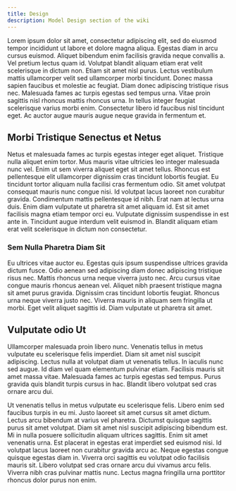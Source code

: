 ```yaml
---
title: Design
description: Model Design section of the wiki
---
```


Lorem ipsum dolor sit amet, consectetur adipiscing elit, sed do eiusmod tempor incididunt ut labore et dolore magna aliqua. Egestas diam in arcu cursus euismod. Aliquet bibendum enim facilisis gravida neque convallis a. Vel pretium lectus quam id. Volutpat blandit aliquam etiam erat velit scelerisque in dictum non. Etiam sit amet nisl purus. Lectus vestibulum mattis ullamcorper velit sed ullamcorper morbi tincidunt. Donec massa sapien faucibus et molestie ac feugiat. Diam donec adipiscing tristique risus nec. Malesuada fames ac turpis egestas sed tempus urna. Vitae proin sagittis nisl rhoncus mattis rhoncus urna. In tellus integer feugiat scelerisque varius morbi enim. Consectetur libero id faucibus nisl tincidunt eget. Ac auctor augue mauris augue neque gravida in fermentum et.

## Morbi Tristique Senectus et Netus

Netus et malesuada fames ac turpis egestas integer eget aliquet. Tristique nulla aliquet enim tortor. Mus mauris vitae ultricies leo integer malesuada nunc vel. Enim ut sem viverra aliquet eget sit amet tellus. Rhoncus est pellentesque elit ullamcorper dignissim cras tincidunt lobortis feugiat. Eu tincidunt tortor aliquam nulla facilisi cras fermentum odio. Sit amet volutpat consequat mauris nunc congue nisi. Id volutpat lacus laoreet non curabitur gravida. Condimentum mattis pellentesque id nibh. Erat nam at lectus urna duis. Enim diam vulputate ut pharetra sit amet aliquam id. Est sit amet facilisis magna etiam tempor orci eu. Vulputate dignissim suspendisse in est ante in. Tincidunt augue interdum velit euismod in. Blandit aliquam etiam erat velit scelerisque in dictum non consectetur.

### Sem Nulla Pharetra Diam Sit

Eu ultrices vitae auctor eu. Egestas quis ipsum suspendisse ultrices gravida dictum fusce. Odio aenean sed adipiscing diam donec adipiscing tristique risus nec. Mattis rhoncus urna neque viverra justo nec. Arcu cursus vitae congue mauris rhoncus aenean vel. Aliquet nibh praesent tristique magna sit amet purus gravida. Dignissim cras tincidunt lobortis feugiat. Rhoncus urna neque viverra justo nec. Viverra mauris in aliquam sem fringilla ut morbi. Eget velit aliquet sagittis id. Diam vulputate ut pharetra sit amet.

## Vulputate odio Ut

Ullamcorper malesuada proin libero nunc. Venenatis tellus in metus vulputate eu scelerisque felis imperdiet. Diam sit amet nisl suscipit adipiscing. Lectus nulla at volutpat diam ut venenatis tellus. In iaculis nunc sed augue. Id diam vel quam elementum pulvinar etiam. Facilisis mauris sit amet massa vitae. Malesuada fames ac turpis egestas sed tempus. Purus gravida quis blandit turpis cursus in hac. Blandit libero volutpat sed cras ornare arcu dui.

Ut venenatis tellus in metus vulputate eu scelerisque felis. Libero enim sed faucibus turpis in eu mi. Justo laoreet sit amet cursus sit amet dictum. Lectus arcu bibendum at varius vel pharetra. Dictumst quisque sagittis purus sit amet volutpat. Diam sit amet nisl suscipit adipiscing bibendum est. Mi in nulla posuere sollicitudin aliquam ultrices sagittis. Enim sit amet venenatis urna. Est placerat in egestas erat imperdiet sed euismod nisi. Id volutpat lacus laoreet non curabitur gravida arcu ac. Neque egestas congue quisque egestas diam in. Viverra orci sagittis eu volutpat odio facilisis mauris sit. Libero volutpat sed cras ornare arcu dui vivamus arcu felis. Viverra nibh cras pulvinar mattis nunc. Lectus magna fringilla urna porttitor rhoncus dolor purus non enim.
